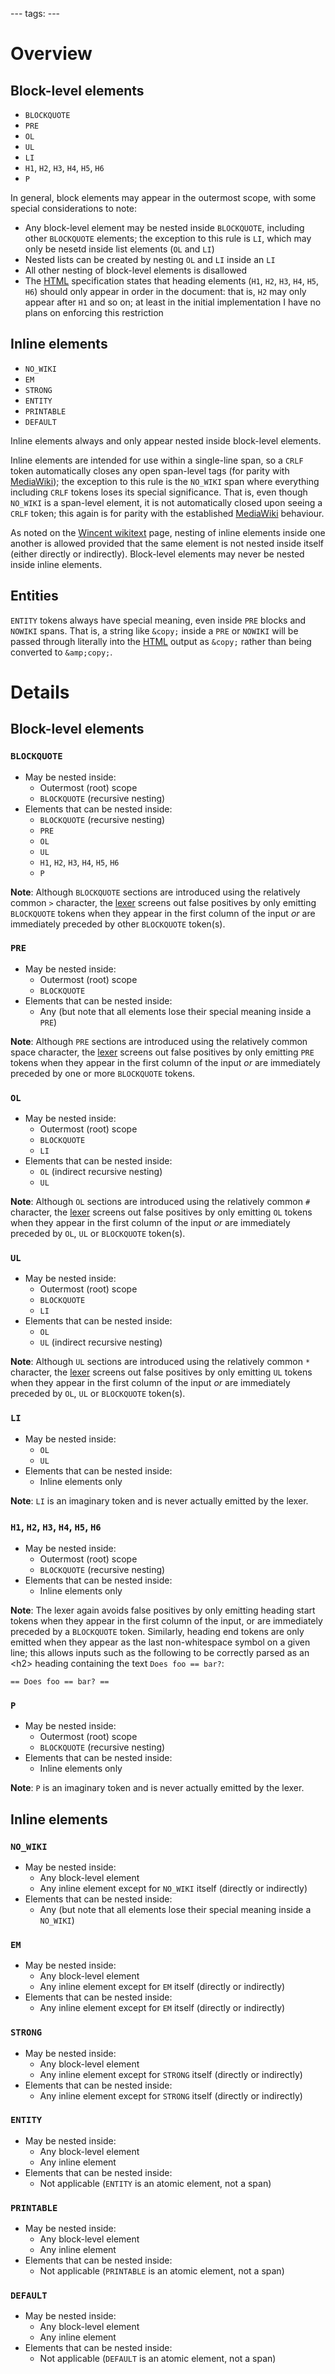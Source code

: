 ---
tags:
---
= Overview =
== Block-level elements ==

* <tt>BLOCKQUOTE</tt>
* <tt>PRE</tt>
* <tt>OL</tt>
* <tt>UL</tt>
* <tt>LI</tt>
* <tt>H1</tt>, <tt>H2</tt>, <tt>H3</tt>, <tt>H4</tt>, <tt>H5</tt>, <tt>H6</tt>
* <tt>P</tt>

In general, block elements may appear in the outermost scope, with some special considerations to note:

* Any block-level element may be nested inside <tt>BLOCKQUOTE</tt>, including other <tt>BLOCKQUOTE</tt> elements; the exception to this rule is <tt>LI</tt>, which may only be nesetd inside list elements (<tt>OL</tt> and <tt>LI</tt>)
* Nested lists can be created by nesting <tt>OL</tt> and <tt>LI</tt> inside an <tt>LI</tt>
* All other nesting of block-level elements is disallowed
* The [[HTML]] specification states that heading elements (<tt>H1</tt>, <tt>H2</tt>, <tt>H3</tt>, <tt>H4</tt>, <tt>H5</tt>, <tt>H6</tt>) should only appear in order in the document: that is, <tt>H2</tt> may only appear after <tt>H1</tt> and so on; at least in the initial implementation I have no plans on enforcing this restriction

== Inline elements ==

* <tt>NO_WIKI</tt>
* <tt>EM</tt>
* <tt>STRONG</tt>
* <tt>ENTITY</tt>
* <tt>PRINTABLE</tt>
* <tt>DEFAULT</tt>

Inline elements always and only appear nested inside block-level elements.

Inline elements are intended for use within a single-line span, so a <tt>CRLF</tt> token automatically closes any open span-level tags (for parity with [[MediaWiki]]); the exception to this rule is the <tt>NO_WIKI</tt> span where everything including <tt>CRLF</tt> tokens loses its special significance. That is, even though <tt>NO_WIKI</tt> is a span-level element, it is not automatically closed upon seeing a <tt>CRLF</tt> token; this again is for parity with the established [[MediaWiki]] behaviour.

As noted on the [[Wincent wikitext]] page, nesting of inline elements inside one another is allowed provided that the same element is not nested inside itself (either directly or indirectly). Block-level elements may never be nested inside inline elements.

== Entities ==

<tt>ENTITY</tt> tokens always have special meaning, even inside <tt>PRE</tt> blocks and <tt>NOWIKI</tt> spans. That is, a string like <tt>&amp;copy;</tt> inside a <tt>PRE</tt> or <tt>NOWIKI</tt> will be passed through literally into the [[HTML]] output as <tt>&amp;copy;</tt> rather than being converted to <tt>&amp;amp;copy;</tt>.

= Details =

== Block-level elements ==

=== <tt>BLOCKQUOTE</tt> ===

* May be nested inside:
** Outermost (root) scope
** <tt>BLOCKQUOTE</tt> (recursive nesting)
* Elements that can be nested inside: 
** <tt>BLOCKQUOTE</tt> (recursive nesting)
** <tt>PRE</tt>
** <tt>OL</tt>
** <tt>UL</tt>
** <tt>H1</tt>, <tt>H2</tt>, <tt>H3</tt>, <tt>H4</tt>, <tt>H5</tt>, <tt>H6</tt>
** <tt>P</tt>

'''Note''': Although <tt>BLOCKQUOTE</tt> sections are introduced using the relatively common <tt>&gt;</tt> character, the [[lexer]] screens out false positives by only emitting <tt>BLOCKQUOTE</tt> tokens when they appear in the first column of the input ''or'' are immediately preceded by other <tt>BLOCKQUOTE</tt> token(s).

=== <tt>PRE</tt> ===

* May be nested inside:
** Outermost (root) scope
** <tt>BLOCKQUOTE</tt>
* Elements that can be nested inside: 
** Any (but note that all elements lose their special meaning inside a <tt>PRE</tt>)

'''Note''': Although <tt>PRE</tt> sections are introduced using the relatively common space character, the [[lexer]] screens out false positives by only emitting <tt>PRE</tt> tokens when they appear in the first column of the input ''or'' are immediately preceded by one or more <tt>BLOCKQUOTE</tt> tokens.

=== <tt>OL</tt> ===

* May be nested inside:
** Outermost (root) scope
** <tt>BLOCKQUOTE</tt>
** <tt>LI</tt>
* Elements that can be nested inside: 
** <tt>OL</tt> (indirect recursive nesting)
** <tt>UL</tt>

'''Note''': Although <tt>OL</tt> sections are introduced using the relatively common <tt>#</tt> character, the [[lexer]] screens out false positives by only emitting <tt>OL</tt> tokens when they appear in the first column of the input ''or'' are immediately preceded by <tt>OL</tt>, <tt>UL</tt> or <tt>BLOCKQUOTE</tt> token(s).

=== <tt>UL</tt> ===

* May be nested inside:
** Outermost (root) scope
** <tt>BLOCKQUOTE</tt>
** <tt>LI</tt>
* Elements that can be nested inside: 
** <tt>OL</tt>
** <tt>UL</tt> (indirect recursive nesting)

'''Note''': Although <tt>UL</tt> sections are introduced using the relatively common <tt>*</tt> character, the [[lexer]] screens out false positives by only emitting <tt>UL</tt> tokens when they appear in the first column of the input ''or'' are immediately preceded by <tt>OL</tt>, <tt>UL</tt> or <tt>BLOCKQUOTE</tt> token(s).

=== <tt>LI</tt> ===

* May be nested inside:
** <tt>OL</tt>
** <tt>UL</tt>
* Elements that can be nested inside: 
** Inline elements only

'''Note''': <tt>LI</tt> is an imaginary token and is never actually emitted by the lexer.

=== <tt>H1</tt>, <tt>H2</tt>, <tt>H3</tt>, <tt>H4</tt>, <tt>H5</tt>, <tt>H6</tt> ===

* May be nested inside:
** Outermost (root) scope
** <tt>BLOCKQUOTE</tt> (recursive nesting)
* Elements that can be nested inside: 
** Inline elements only

'''Note''': The lexer again avoids false positives by only emitting heading start tokens when they appear in the first column of the input, or are immediately preceded by a <tt>BLOCKQUOTE</tt> token. Similarly, heading end tokens are only emitted when they appear as the last non-whitespace symbol on a given line; this allows inputs such as the following to be correctly parsed as an <nowiki><h2></nowiki> heading containing the text <tt>Does foo == bar?</tt>:

<pre>== Does foo == bar? ==</pre>

=== <tt>P</tt> ===

* May be nested inside:
** Outermost (root) scope
** <tt>BLOCKQUOTE</tt> (recursive nesting)
* Elements that can be nested inside: 
** Inline elements only

'''Note''': <tt>P</tt> is an imaginary token and is never actually emitted by the lexer.

== Inline elements ==

=== <tt>NO_WIKI</tt> ===

* May be nested inside:
** Any block-level element
** Any inline element except for <tt>NO_WIKI</tt> itself (directly or indirectly)
* Elements that can be nested inside: 
** Any (but note that all elements lose their special meaning inside a <tt>NO_WIKI</tt>)

=== <tt>EM</tt> ===

* May be nested inside:
** Any block-level element
** Any inline element except for <tt>EM</tt> itself (directly or indirectly)
* Elements that can be nested inside: 
** Any inline element except for <tt>EM</tt> itself (directly or indirectly)

=== <tt>STRONG</tt> ===

* May be nested inside:
** Any block-level element
** Any inline element except for <tt>STRONG</tt> itself (directly or indirectly)
* Elements that can be nested inside: 
** Any inline element except for <tt>STRONG</tt> itself (directly or indirectly)

=== <tt>ENTITY</tt> ===

* May be nested inside:
** Any block-level element
** Any inline element
* Elements that can be nested inside: 
** Not applicable (<tt>ENTITY</tt> is an atomic element, not a span)

=== <tt>PRINTABLE</tt> ===

* May be nested inside:
** Any block-level element
** Any inline element
* Elements that can be nested inside: 
** Not applicable (<tt>PRINTABLE</tt> is an atomic element, not a span)

=== <tt>DEFAULT</tt> ===

* May be nested inside:
** Any block-level element
** Any inline element
* Elements that can be nested inside: 
** Not applicable (<tt>DEFAULT</tt> is an atomic element, not a span)
